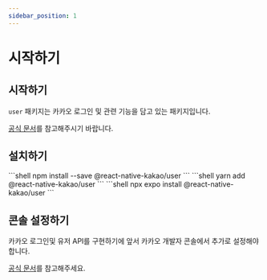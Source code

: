 ```yaml
---
sidebar_position: 1
---
```








# 시작하기
## 시작하기

`user` 패키지는 카카오 로그인 및 관련 기능을 담고 있는 패키지입니다.

[공식 문서](https://developers.kakao.com/docs/latest/ko/kakaologin/common)를 참고해주시기 바랍니다.

## 설치하기

<Tabs>
  <TabItem value="npm" label="NPM" default>
    ```shell
    npm install --save @react-native-kakao/user
    ```
  </TabItem>
  <TabItem value="yarn" label="Yarn">
    ```shell
    yarn add @react-native-kakao/user
    ```
  </TabItem>
  <TabItem value="expo" label="Expo">
    ```shell
    npx expo install @react-native-kakao/user
    ```
  </TabItem>
</Tabs>

## 콘솔 설정하기

카카오 로그인및 유저 API를 구현하기에 앞서 카카오 개발자 콘솔에서 추가로 설정해야합니다.

[공식 문서](https://developers.kakao.com/docs/latest/ko/kakaologin/prerequisite)를 참고해주세요.